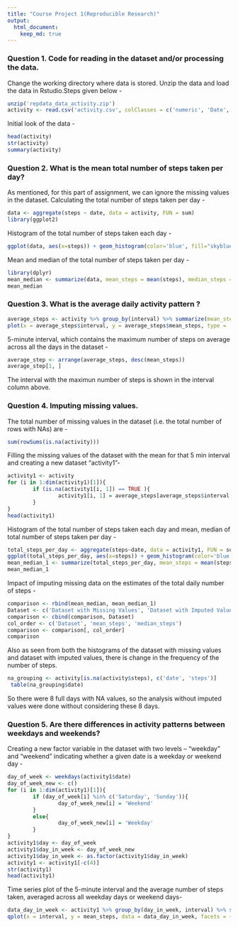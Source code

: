 ---
title: "Course Project 1(Reproducible Research)"
output:
  html_document:
    keep_md: true
---

### Question 1. Code for reading in the dataset and/or processing the data.

Change the working directory where data is stored. Unzip the data and load the data in Rstudio.Steps given below - 

```{r, echo=TRUE}
unzip('repdata_data_activity.zip')
activity <- read.csv('activity.csv', colClasses = c('numeric', 'Date', 'numeric'))


```

Initial look of the data - 

```{r, echo=TRUE}
head(activity)
str(activity)
summary(activity)
```

### Question 2. What is the mean total number of steps taken per day?

As mentioned, for this part of assignment, we can ignore the missing values in the dataset.
Calculating the total number of steps taken per day -

```{r, echo=TRUE}
data <- aggregate(steps ~ date, data = activity, FUN = sum)
library(ggplot2)
```

Histogram of the total number of steps taken each day - 

```{r, echo=TRUE}
ggplot(data, aes(x=steps)) + geom_histogram(color='blue', fill="skyblue", bins = 20) + labs(title = 'Histogram of Total Number of Steps taken each day', x = 'Total Steps', y = 'Count')
```

Mean and median of the total number of steps taken per day - 

```{r, echo=TRUE}
library(dplyr)
mean_median <- summarize(data, mean_steps = mean(steps), median_steps = median(steps))
mean_median
```

### Question 3. What is the average daily activity pattern ?



```{r, echo=TRUE}
average_steps <- activity %>% group_by(interval) %>% summarize(mean_steps = mean(steps, na.rm = TRUE))
plot(x = average_steps$interval, y = average_steps$mean_steps, type = 'l', main = 'Time Series Plot of Average Steps taken per Interval', xlab = 'Intervals(5 min)', ylab = 'Number of Steps', col = 'red', lwd = 1.5, family = 'serif')
```

5-minute interval, which contains the maximum number of steps on average across all the days in the dataset - 

```{r, echo=TRUE}
average_step <- arrange(average_steps, desc(mean_steps))
average_step[1, ]
```

The interval with the maximun number of steps is shown in the interval column above.

### Question 4. Imputing missing values.

The total number of missing values in the dataset (i.e. the total number of rows with \color{red}{\verb|NA|}NAs) are -

```{r , echo=TRUE}
sum(rowSums(is.na(activity)))
```

Filling the missing values of the dataset with the mean for that 5 min interval  and creating a new dataset "activity1"- 

```{r, echo=TRUE}
activity1 <- activity
for (i in 1:dim(activity1)[1]){
        if (is.na(activity1[i, 1]) == TRUE ){
                activity1[i, 1] = average_steps[average_steps$interval %in% activity1[i,3], 2]
        }  
}
head(activity1)
```

Histogram of the total number of steps taken each day and mean, median of total number of steps taken per day - 

```{r, echo=TRUE}

total_steps_per_day <- aggregate(steps~date, data = activity1, FUN = sum)
ggplot(total_steps_per_day, aes(x=steps)) + geom_histogram(color='blue', fill="skyblue", bins = 20) + labs(title = 'Histogram of Total Number of Steps taken each day(Imputed Data)', x = 'Total Steps', y = 'Count')
mean_median_1 <- summarize(total_steps_per_day, mean_steps = mean(steps), median_steps = median(steps))
mean_median_1
```

Impact of imputing missing data on the estimates of the total daily number of steps -

```{r, echo=TRUE}
comparison <- rbind(mean_median, mean_median_1)
Dataset <- c('Dataset with Missing Values', 'Dataset with Imputed Values')
comparison <- cbind(comparison, Dataset)
col_order <- c('Dataset', 'mean_steps', 'median_steps')
comparison <- comparison[, col_order]
comparison
```

Also as seen from both the histograms of the dataset with missing values and dataset with imputed values, there is change in the frequency of the number of steps.

```{r,echo=TRUE}
na_grouping <- activity[is.na(activity$steps), c('date', 'steps')]
 table(na_grouping$date)
```
So there were 8 full days with NA values, so the analysis without imputed values were done without considering these 8 days.

### Question 5. Are there differences in activity patterns between weekdays and weekends?

Creating a new factor variable in the dataset with two levels – “weekday” and “weekend” indicating whether a given date is a weekday or weekend day - 

```{r, echo=TRUE}

day_of_week <- weekdays(activity1$date)
day_of_week_new <- c()
for (i in 1:dim(activity1)[1]){
        if (day_of_week[i] %in% c('Saturday', 'Sunday')){
                day_of_week_new[i] = 'Weekend'
        }
        else{
                day_of_week_new[i] = 'Weekday'
        }
}
activity1$day <- day_of_week
activity1$day_in_week <- day_of_week_new
activity1$day_in_week <- as.factor(activity1$day_in_week)
activity1 <- activity1[-c(4)]
str(activity1)
head(activity1)
```

Time series plot of the 5-minute interval and the average number of steps taken, averaged across all weekday days or weekend days-

```{r,echo=TRUE}
data_day_in_week <- activity1 %>% group_by(day_in_week, interval) %>% summarize(mean_steps = mean(steps))
qplot(x = interval, y = mean_steps, data = data_day_in_week, facets = ~day_in_week, geom = c('line'), xlab = '5-min interval', ylab = 'Number of steps')
```
